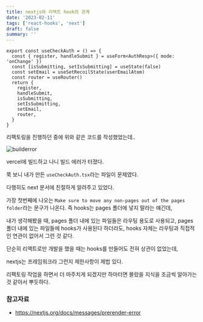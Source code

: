 ```yaml
---
title: nextjs와 리액트 hook의 관계
date: '2023-02-11'
tags: ['react-hooks', 'next']
draft: false
summary: ''
---
```


```tsx
export const useCheckAuth = () => {
  const { register, handleSubmit } = useForm<AuthResp>({ mode: 'onChange' })
  const [isSubmitting, setIsSubmitting] = useState(false)
  const setEmail = useSetRecoilState(userEmailAtom)
  const router = useRouter()
  return {
    register,
    handleSubmit,
    isSubmitting,
    setIsSubmitting,
    setEmail,
    router,
  }
}
```

리팩토링을 진행하던 중에 위와 같은 코드를 작성했었는데..

![builderror](/static/images/builderror.png)

vercel에 빌드하고 나니 빌드 에러가 터졌다.

쭉 보니 내가 만든 `useCheckAuth.tsx`라는 파일이 문제였다.

다행히도 next 문서에 친절하게 알려주고 있었다.

가장 첫번째에 나오는 `Make sure to move any non-pages out of the pages folder`라는 문구가 나온다. 즉 hooks는 pages 폴더에 넣지 말라는 얘긴데,

내가 생각해봤을 때, pages 폴더 내에 있는 파일들은 라우팅 용도로 사용되고, pages 폴더 내에 있는 파일들에 hooks가 사용된다 하더라도, hooks 자체는 라우팅과 직접적인 연관이 없어서 그런 것 같다.

단순히 리액트로만 개발을 했을 때는 hooks를 만들어도 전혀 상관이 없었는데,

nextjs는 프레임워크라 그런지 제한사항이 제법 있다.

리팩토링 작업을 하면서 더 마주치게 되겠지만 하마터면 몰랐을 지식을 조금씩 알아가는 것 같아서 뿌듯하다.

### 참고자료

- https://nextjs.org/docs/messages/prerender-error
